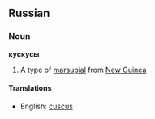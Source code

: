 ==Russian==
===Noun===
'''кускусы'''

# A type of [[marsupial]] from [[New Guinea]]

====Translations====
*English: [[cuscus]]